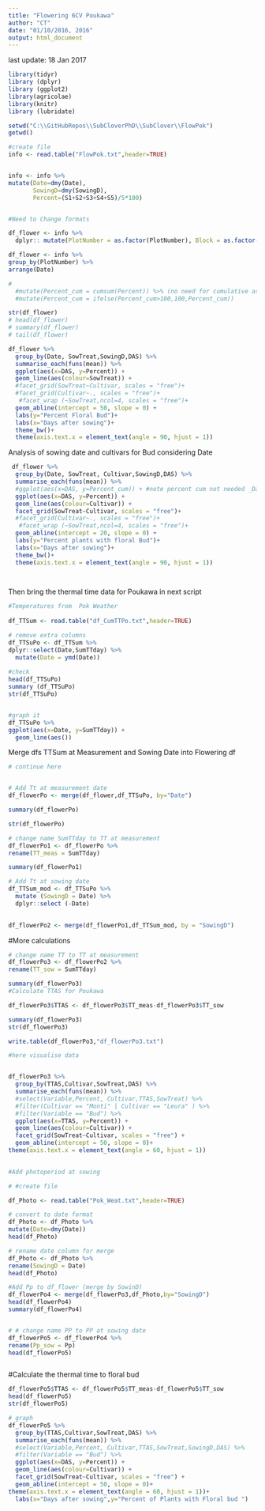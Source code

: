 ```yaml
---
title: "Flowering 6CV Poukawa"
author: "CT"
date: "01/10/2016, 2016"
output: html_document
---
```

last update: 18 Jan 2017

```r
library(tidyr)
library (dplyr)
library (ggplot2)
library(agricolae)
library(knitr)
library (lubridate)

```


```r
setwd("C:\\GitHubRepos\\SubCloverPhD\\SubClover\\FlowPok")
getwd()

#create file
info <- read.table("FlowPok.txt",header=TRUE)


info <- info %>%
mutate(Date=dmy(Date),
       SowingD=dmy(SowingD), 
       Percent=(S1+S2+S3+S4+S5)/5*100)


#Need to Change formats 

df_flower <- info %>%
  dplyr:: mutate(PlotNumber = as.factor(PlotNumber), Block = as.factor(Block),DAS = as.numeric(DAS))

df_flower <- info %>%
group_by(PlotNumber) %>%
arrange(Date) 

#
  #mutate(Percent_cum = cumsum(Percent)) %>% (no need for cumulative as data was already cumulative from the field notes )
  #mutate(Percent_cum = ifelse(Percent_cum>100,100,Percent_cum))

str(df_flower)
# head(df_flower)
# summary(df_flower)
# tail(df_flower)


```


```r

df_flower %>%
  group_by(Date, SowTreat,SowingD,DAS) %>%
  summarise_each(funs(mean)) %>%
  ggplot(aes(x=DAS, y=Percent)) + 
  geom_line(aes(colour=SowTreat)) +
  #facet_grid(SowTreat~Cultivar, scales = "free")+
  #facet_grid(Cultivar~., scales = "free")+
   #facet_wrap (~SowTreat,ncol=4, scales = "free")+
  geom_abline(intercept = 50, slope = 0) +
  labs(y="Percent Floral Bud")+
  labs(x="Days after sowing")+
  theme_bw()+
  theme(axis.text.x = element_text(angle = 90, hjust = 1))

```




Analysis of sowing date and cultivars for Bud considering Date 

```r

 df_flower %>%
  group_by(Date, SowTreat, Cultivar,SowingD,DAS) %>%
  summarise_each(funs(mean)) %>%
  #ggplot(aes(x=DAS, y=Percent_cum)) + #note percent cum not needed _Data already formated in excel (S4 onward)
  ggplot(aes(x=DAS, y=Percent)) +
  geom_line(aes(colour=Cultivar)) +
  facet_grid(SowTreat~Cultivar, scales = "free")+
  #facet_grid(Cultivar~., scales = "free")+
   #facet_wrap (~SowTreat,ncol=4, scales = "free")+
  geom_abline(intercept = 20, slope = 0) +
  labs(y="Percent plants with floral Bud")+
  labs(x="Days after sowing")+
  theme_bw()+
  theme(axis.text.x = element_text(angle = 90, hjust = 1))
 



```

Then bring the thermal time data for Poukawa in next script 


```r


#Temperatures from  Pok Weather
 
df_TTSum <- read.table("df_CumTTPo.txt",header=TRUE)

# remove extra columns
df_TTSuPo <- df_TTSum %>%
dplyr::select(Date,SumTTday) %>%
  mutate(Date = ymd(Date))
 
#check
head(df_TTSuPo)
summary (df_TTSuPo)
str(df_TTSuPo)


#graph it 
df_TTSuPo %>% 
ggplot(aes(x=Date, y=SumTTday)) +
  geom_line(aes()) 

```

Merge dfs TTSum at Measurement and Sowing Date into Flowering df

```r

# continue here


# Add Tt at measurement date
df_flowerPo <- merge(df_flower,df_TTSuPo, by="Date")

summary(df_flowerPo)

str(df_flowerPo)
```

```r
# change name SumTTday to TT at measurement
df_flowerPo1 <- df_flowerPo %>%
rename(TT_meas = SumTTday)

summary(df_flowerPo1)

# Add Tt at sowing date
df_TTSum_mod <- df_TTSuPo %>%
  mutate (SowingD = Date) %>%
  dplyr::select (-Date)
  

df_flowerPo2 <- merge(df_flowerPo1,df_TTSum_mod, by = "SowingD")

```

#More calculations 


```r
# change name TT to TT at measurement
df_flowerPo3 <- df_flowerPo2 %>%
rename(TT_sow = SumTTday)

summary(df_flowerPo3)
#Calculate TTAS for Poukawa 

df_flowerPo3$TTAS <- df_flowerPo3$TT_meas-df_flowerPo3$TT_sow

summary(df_flowerPo3)
str(df_flowerPo3)

write.table(df_flowerPo3,"df_flowerPo3.txt")

```


```r

#here visualise data 


df_flowerPo3 %>%
  group_by(TTAS,Cultivar,SowTreat,DAS) %>%
  summarise_each(funs(mean)) %>%
  #select(Variable,Percent, Cultivar,TTAS,SowTreat) %>%
  #filter(Cultivar == "Monti" | Cultivar == "Leura" ) %>%
  #filter(Variable == "Bud") %>%
  ggplot(aes(x=TTAS, y=Percent)) + 
  geom_line(aes(colour=Cultivar)) +
  facet_grid(SowTreat~Cultivar, scales = "free") +
  geom_abline(intercept = 50, slope = 0)+
theme(axis.text.x = element_text(angle = 60, hjust = 1))
  


```


```r

#Add photoperiod at sowing 

# #create file

df_Photo <- read.table("Pok_Weat.txt",header=TRUE)

# convert to date format
df_Photo <- df_Photo %>%
mutate(Date=dmy(Date))
head(df_Photo)

# rename date column for merge
df_Photo <- df_Photo %>%
rename(SowingD = Date)
head(df_Photo)

#Add Pp to df_flower (merge by SowinD)
df_flowerPo4 <- merge(df_flowerPo3,df_Photo,by="SowingD")
head(df_flowerPo4)
summary(df_flowerPo4)


# # change name PP to PP at sowing date
df_flowerPo5 <- df_flowerPo4 %>%
rename(Pp_sow = Pp)
head(df_flowerPo5)



```

#Calculate the thermal time to floral bud 

```r

df_flowerPo5$TTAS <- df_flowerPo5$TT_meas-df_flowerPo5$TT_sow
head(df_flowerPo5)
str(df_flowerPo5)

# graph
df_flowerPo5 %>%
  group_by(TTAS,Cultivar,SowTreat,DAS) %>%
  summarise_each(funs(mean)) %>%
  #select(Variable,Percent, Cultivar,TTAS,SowTreat,SowingD,DAS) %>%
  #filter(Variable == "Bud") %>%
  ggplot(aes(x=DAS, y=Percent)) + 
  geom_line(aes(colour=Cultivar)) +
  facet_grid(SowTreat~Cultivar, scales = "free") +
  geom_abline(intercept = 50, slope = 0)+
theme(axis.text.x = element_text(angle = 60, hjust = 1))+
  labs(x="Days after sowing",y="Percent of Plants with Floral bud ")



```


